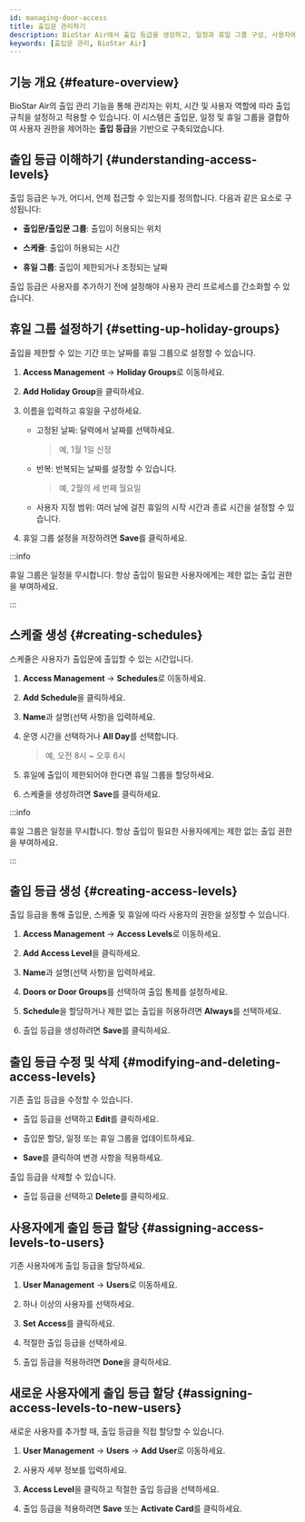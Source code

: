 ```yaml
---
id: managing-door-access
title: 출입문 관리하기
description: BioStar Air에서 출입 등급을 생성하고, 일정과 휴일 그룹 구성, 사용자에게 출입 권한을 할당하는 방법을 안내합니다.
keywords: [출입문 관리, BioStar Air]
---
```



## 기능 개요 {#feature-overview}

BioStar Air의 출입 관리 기능을 통해 관리자는 위치, 시간 및 사용자 역할에 따라 출입 규칙을 설정하고 적용할 수 있습니다. 이 시스템은 출입문, 일정 및 휴일 그룹을 결합하여 사용자 권한을 제어하는 **출입 등급**을 기반으로 구축되었습니다.

<YouTube videoId="IkTP75lCHN4" />

<CustomerNote />


## 출입 등급 이해하기 {#understanding-access-levels}

출입 등급은 누가, 어디서, 언제 접근할 수 있는지를 정의합니다. 다음과 같은 요소로 구성됩니다:

* **출입문/출입문 그룹**: 출입이 허용되는 위치

* **스케줄**: 출입이 허용되는 시간

* **휴일 그룹**: 출입이 제한되거나 조정되는 날짜

출입 등급은 사용자를 추가하기 전에 설정해야 사용자 관리 프로세스를 간소화할 수 있습니다.


## 휴일 그룹 설정하기 {#setting-up-holiday-groups}

출입을 제한할 수 있는 기간 또는 날짜를 휴일 그룹으로 설정할 수 있습니다.

1. **Access Management** → **Holiday Groups**로 이동하세요.

1. **Add Holiday Group**을 클릭하세요.

1. 이름을 입력하고 휴일을 구성하세요.

   * 고정된 날짜: 달력에서 날짜를 선택하세요.
   
     > 예, 1월 1일 신정

   * 반복: 반복되는 날짜를 설정할 수 있습니다. 
   
     > 예, 2월의 세 번째 월요일

   * 사용자 지정 범위: 여러 날에 걸친 휴일의 시작 시간과 종료 시간을 설정할 수 있습니다.

1. 휴일 그룹 설정을 저장하려면 **Save**를 클릭하세요.

:::info

휴일 그룹은 일정을 무시합니다. 항상 출입이 필요한 사용자에게는 제한 없는 출입 권한을 부여하세요.

:::

## 스케줄 생성 {#creating-schedules}

스케줄은 사용자가 출입문에 출입할 수 있는 시간입니다.

1. **Access Management** → **Schedules**로 이동하세요.

1. **Add Schedule**을 클릭하세요.

1. **Name**과 설명(선택 사항)을 입력하세요.

1. 운영 시간을 선택하거나 **All Day**를 선택합니다.

    > 예, 오전 8시 \~ 오후 6시

1. 휴일에 출입이 제한되어야 한다면 휴일 그룹을 할당하세요.

1. 스케줄을 생성하려면 **Save**를 클릭하세요.

:::info

휴일 그룹은 일정을 무시합니다. 항상 출입이 필요한 사용자에게는 제한 없는 출입 권한을 부여하세요.

:::

## 출입 등급 생성 {#creating-access-levels}

출입 등급을 통해 출입문, 스케줄 및 휴일에 따라 사용자의 권한을 설정할 수 있습니다.

1. **Access Management** → **Access Levels**로 이동하세요.

1. **Add Access Level**을 클릭하세요.

1. **Name**과 설명(선택 사항)을 입력하세요.

1. **Doors or Door Groups**를 선택하여 출입 통제를 설정하세요.

1. **Schedule**을 할당하거나 제한 없는 출입을 허용하려면 **Always**를 선택하세요.

1. 출입 등급을 생성하려면 **Save**를 클릭하세요.


## 출입 등급 수정 및 삭제 {#modifying-and-deleting-access-levels}

기존 출입 등급을 수정할 수 있습니다.

* 출입 등급을 선택하고 **Edit**를 클릭하세요.

* 출입문 할당, 일정 또는 휴일 그룹을 업데이트하세요.

* **Save**를 클릭하여 변경 사항을 적용하세요.

출입 등급을 삭제할 수 있습니다.

* 출입 등급을 선택하고 **Delete**를 클릭하세요.


## 사용자에게 출입 등급 할당 {#assigning-access-levels-to-users}

기존 사용자에게 출입 등급을 할당하세요.

1. **User Management** → **Users**로 이동하세요.

1. 하나 이상의 사용자를 선택하세요.

1. **Set Access**를 클릭하세요.

1. 적절한 출입 등급을 선택하세요.

1. 출입 등급을 적용하려면 **Done**을 클릭하세요.


## 새로운 사용자에게 출입 등급 할당 {#assigning-access-levels-to-new-users}

새로운 사용자를 추가할 때, 출입 등급을 직접 할당할 수 있습니다.

1. **User Management** → **Users** → **Add User**로 이동하세요.

1. 사용자 세부 정보를 입력하세요.

1. **Access Level**을 클릭하고 적절한 출입 등급을 선택하세요.

1. 출입 등급을 적용하려면 **Save** 또는 **Activate Card**를 클릭하세요.